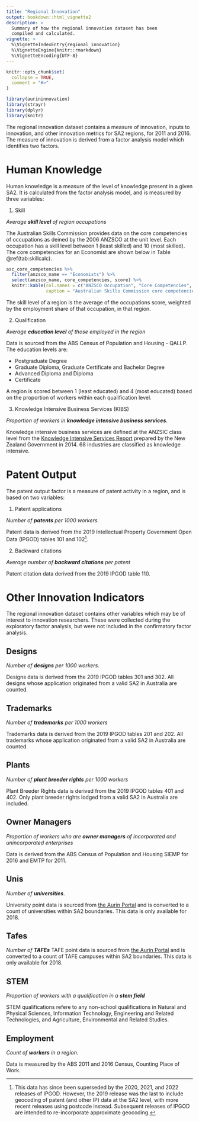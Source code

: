 ```yaml
---
title: "Regional Innovation"
output: bookdown::html_vignette2
description: >
  Summary of how the regional innovation dataset has been 
  compiled and calculated. 
vignette: >
  %\VignetteIndexEntry{regional_innovation}
  %\VignetteEngine{knitr::rmarkdown}
  %\VignetteEncoding{UTF-8}
---
```


```r
knitr::opts_chunk$set(
  collapse = TRUE,
  comment = "#>"
)

library(aurininnovation)
library(strayr)
library(dplyr)
library(knitr)
```

The regional innovation dataset contains a measure of innovation, inputs to innovation, and other innovation metrics for SA2 regions, for 2011 and 2016. The measure of innovation is derived from a factor analysis model which identifies two factors.

# Human Knowledge

Human knowledge is a measure of the level of knowledge present in a given SA2. It is calculated from the factor analysis model, and is measured by three variables:

1.  Skill

*Average **skill level** of region occupations*

The Australian Skills Commission provides data on the core competencies of occupations as deined by the 2006 ANZSCO at the unit level. Each occupation has a skill level between 1 (least skilled) and 10 (most skilled). The core competencies for an Economist are shown below in Table \@ref(tab:skillcalc).

```r
asc_core_competencies %>%
  filter(anzsco_name == "Economists") %>%
  select(anzsco_name, core_competencies, score) %>%
  knitr::kable(col.names = c("ANZSCO Occupation", "Core Competencies", "Score"),
               caption = "Australian Skills Commission core competencies: Economists")


```

The skill level of a region is the average of the occupations score, weighted by the employment share of that occupation, in that region.

2.  Qualification

*Average **education level** of those employed in the region*

Data is sourced from the ABS Census of Population and Housing - QALLP. The education levels are:

-   Postgraduate Degree
-   Graduate Diploma, Graduate Certificate and Bachelor Degree
-   Advanced Diploma and Diploma
-   Certificate

A region is scored between 1 (least educated) and 4 (most educated) based on the proportion of workers within each qualification level.

3.  Knowledge Intensive Business Services (KIBS)

*Proportion of workers in **knowledge intensive business services***.

Knowledge intensive business services are defined at the ANZSIC class level from the [Knowledge Intensive Services Report](https://www.mbie.govt.nz/assets/bd287dd4f2/Knowledge-intensive-services-report.pdf){.uri} prepared by the New Zealand Government in 2014. 68 industries are classified as knowledge intensive.

# Patent Output

The patent output factor is a measure of patent activity in a region, and is based on two variables:

1.  Patent applications

*Number of **patents** per 1000 workers.*

Patent data is derived from the 2019 Intellectual Property Government Open Data (IPGOD) tables 101 and 102[^1].

[^1]: This data has since been superseded by the 2020, 2021, and 2022 releases of IPGOD. However, the 2019 release was the last to include geocoding of patent (and other IP) data at the SA2 level, with more recent releases using postcode instead. Subsequent releases of IPGOD are intended to re-incorporate approximate geocoding.

2.  Backward citations

*Average number of **backward citations** per patent*

Patent citation data derived from the 2019 IPGOD table 110. 

# Other Innovation Indicators

The regional innovation dataset contains other variables which may be of interest to innovation researchers. These were collected during the exploratory factor analysis, but were not included in the confirmatory factor analysis. 

## Designs

*Number of **designs** per 1000 workers.*

Designs data is derived from the 2019 IPGOD tables 301 and 302. All designs whose application originated from a valid SA2 in Australia are counted. 

## Trademarks

*Number of **trademarks** per 1000 workers*

Trademarks data is derived from the 2019 IPGOD tables 201 and 202. All trademarks whose application originated from a valid SA2 in Australia are counted. 

## Plants

*Number of **plant breeder rights** per 1000 workers*

Plant Breeder Rights data is derived from the 2019 IPGOD tables 401 and 402. Only plant breeder rights lodged from a valid SA2 in Australia are included. 

## Owner Managers

*Proportion of workers who are **owner managers** of incorporated and unincorporated enterprises*

Data is derived from the ABS Census of Population and Housing SIEMP for 2016 and EMTP for 2011. 

## Unis

*Number of **universities***.

University point data is sourced from [the Aurin Portal](https://data.aurin.org.au/dataset/aurin-aurin-national-education-dataset-tafes-2018-na) and is converted to a count of universities within SA2 boundaries. This data is only available for 2018. 

## Tafes

*Number of **TAFEs***
TAFE point data is sourced from [the Aurin Portal](https://data.aurin.org.au/dataset/aurin-aurin-national-education-dataset-tafes-2018-na) and is converted to a count of TAFE campuses within SA2 boundaries. This data is only available for 2018. 

## STEM

*Proportion of workers with a qualification in a **stem field***

STEM qualifications refere to any non-school qualifications in Natural and Physical Sciences, Information Technology, Engineering and Related Technologies, and Agriculture, Environmental and Related Studies. 

## Employment

*Count of **workers** in a region*.

Data is measured by the ABS 2011 and 2016 Census, Counting Place of Work. 


